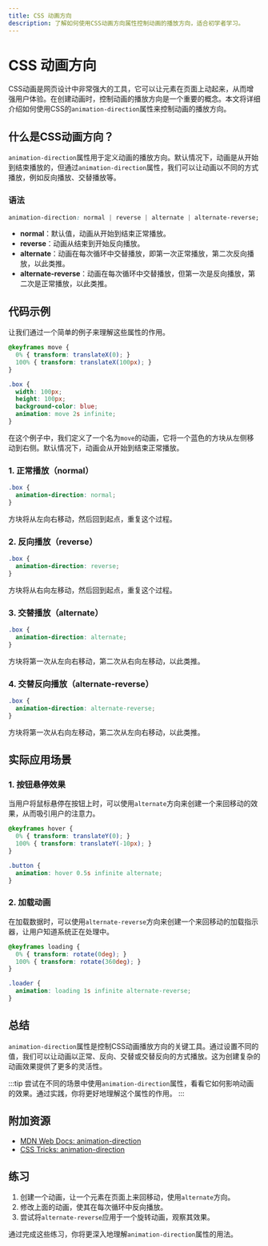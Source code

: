 ```yaml
---
title: CSS 动画方向
description: 了解如何使用CSS动画方向属性控制动画的播放方向，适合初学者学习。
---
```


# CSS 动画方向

CSS动画是网页设计中非常强大的工具，它可以让元素在页面上动起来，从而增强用户体验。在创建动画时，控制动画的播放方向是一个重要的概念。本文将详细介绍如何使用CSS的`animation-direction`属性来控制动画的播放方向。

## 什么是CSS动画方向？

`animation-direction`属性用于定义动画的播放方向。默认情况下，动画是从开始到结束播放的，但通过`animation-direction`属性，我们可以让动画以不同的方式播放，例如反向播放、交替播放等。

### 语法

```css
animation-direction: normal | reverse | alternate | alternate-reverse;
```

- **normal**：默认值，动画从开始到结束正常播放。
- **reverse**：动画从结束到开始反向播放。
- **alternate**：动画在每次循环中交替播放，即第一次正常播放，第二次反向播放，以此类推。
- **alternate-reverse**：动画在每次循环中交替播放，但第一次是反向播放，第二次是正常播放，以此类推。

## 代码示例

让我们通过一个简单的例子来理解这些属性的作用。

```css
@keyframes move {
  0% { transform: translateX(0); }
  100% { transform: translateX(100px); }
}

.box {
  width: 100px;
  height: 100px;
  background-color: blue;
  animation: move 2s infinite;
}
```

在这个例子中，我们定义了一个名为`move`的动画，它将一个蓝色的方块从左侧移动到右侧。默认情况下，动画会从开始到结束正常播放。

### 1. 正常播放（normal）

```css
.box {
  animation-direction: normal;
}
```

方块将从左向右移动，然后回到起点，重复这个过程。

### 2. 反向播放（reverse）

```css
.box {
  animation-direction: reverse;
}
```

方块将从右向左移动，然后回到起点，重复这个过程。

### 3. 交替播放（alternate）

```css
.box {
  animation-direction: alternate;
}
```

方块将第一次从左向右移动，第二次从右向左移动，以此类推。

### 4. 交替反向播放（alternate-reverse）

```css
.box {
  animation-direction: alternate-reverse;
}
```

方块将第一次从右向左移动，第二次从左向右移动，以此类推。

## 实际应用场景

### 1. 按钮悬停效果

当用户将鼠标悬停在按钮上时，可以使用`alternate`方向来创建一个来回移动的效果，从而吸引用户的注意力。

```css
@keyframes hover {
  0% { transform: translateY(0); }
  100% { transform: translateY(-10px); }
}

.button {
  animation: hover 0.5s infinite alternate;
}
```

### 2. 加载动画

在加载数据时，可以使用`alternate-reverse`方向来创建一个来回移动的加载指示器，让用户知道系统正在处理中。

```css
@keyframes loading {
  0% { transform: rotate(0deg); }
  100% { transform: rotate(360deg); }
}

.loader {
  animation: loading 1s infinite alternate-reverse;
}
```

## 总结

`animation-direction`属性是控制CSS动画播放方向的关键工具。通过设置不同的值，我们可以让动画以正常、反向、交替或交替反向的方式播放。这为创建复杂的动画效果提供了更多的灵活性。

:::tip
尝试在不同的场景中使用`animation-direction`属性，看看它如何影响动画的效果。通过实践，你将更好地理解这个属性的作用。
:::

## 附加资源

- [MDN Web Docs: animation-direction](https://developer.mozilla.org/en-US/docs/Web/CSS/animation-direction)
- [CSS Tricks: animation-direction](https://css-tricks.com/almanac/properties/a/animation-direction/)

## 练习

1. 创建一个动画，让一个元素在页面上来回移动，使用`alternate`方向。
2. 修改上面的动画，使其在每次循环中反向播放。
3. 尝试将`alternate-reverse`应用于一个旋转动画，观察其效果。

通过完成这些练习，你将更深入地理解`animation-direction`属性的用法。
